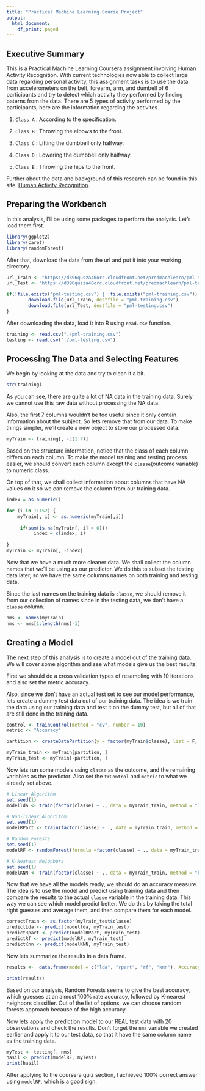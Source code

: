 ---
title: "Practical Machine Learning Course Project"
output:
  html_document:
    df_print: paged
---
## Executive Summary

This is a Practical Machine Learning Coursera assignment involving Human Activity Recognition. With current technologies now able to collect large data regarding personal activity, this assignment tasks is to use the data from accelerometers on the belt, forearm, arm, and dumbell of 6 participants and try to detect which activity they performed by finding paterns from the data. There are 5 types of activity performed by the participants, here are the information regarding the activites.

1. `Class A` : According to the specification.

2. `Class B` : Throwing the elbows to the front.

3. `Class C` : Lifting the dumbbell only halfway.

4. `Class D` : Lowering the dumbbell only halfway.

5. `Class E` : Throwing the hips to the front. 


Further about the data and background of this research can be found in this site. [Human Activity Recognition](http://web.archive.org/web/20161224072740/http:/groupware.les.inf.puc-rio.br/har).


## Preparing the Workbench

In this analysis, I'll be using some packages to perform the analysis. Let's load them first.
```{r, results=FALSE}
library(ggplot2)
library(caret)
library(randomForest)
```

After that, download the data from the url and put it into your working directory. 

```{r}
url_Train <- "https://d396qusza40orc.cloudfront.net/predmachlearn/pml-training.csv"
url_Test <- "https://d396qusza40orc.cloudfront.net/predmachlearn/pml-testing.csv"

if(!file.exists("pml-testing.csv") | !file.exists("pml-training.csv")){
        download.file(url_Train, destfile = "pml-training.csv")
        download.file(url_Test, destfile = "pml-testing.csv")
}
```

After downloading the data, load it into R using `read.csv` function. 

```{r}
training <- read.csv("./pml-training.csv")
testing <- read.csv("./pml-testing.csv")
```


## Processing The Data and Selecting Features
We begin by looking at the data and try to clean it a bit.
```{r}
str(training)
```

As you can see, there are quite a lot of NA data in the training data. Surely we cannot use this raw data without processing the NA data. 

Also, the first 7 columns wouldn't be too useful since it only contain information about the subject. So lets remove that from our data. To make things simpler, we'll create a new object to store our processed data.

```{r}
myTrain <- training[, -c(1:7)]
```

Based on the structure information, notice that the class of each column differs on each column. To make the model training and testing process easier, we should convert each column except the `classe`(outcome variable) to numeric class.

On top of that, we shall collect information about columns that have NA values on it so we can remove the column from our training data. 

```{r, warning=F}
index = as.numeric()

for (i in 1:152) {
    myTrain[, i] <- as.numeric(myTrain[,i])
    
     if(sum(is.na(myTrain[, i] > 0)))
          index = c(index, i)
     
}
myTrain <- myTrain[, -index]
```

Now that we have a much more cleaner data. We shall collect the column names that we'll be using as our predictor. We do this to subset the testing data later, so we have the same columns names on both training and testing data. 

Since the last names on the training data is `classe`, we should remove it from our collection of names since in the testing data, we don't have a `classe` column.

```{r}
nms <- names(myTrain)
nms <- nms[1:length(nms)-1]
```


## Creating a Model 

The next step of this analysis is to create a model out of the training data. We will cover some algorithm and see what models give us the best results. 

First we should do a cross validation types of resampling with 10 iterations and also set the metric accuracy.

Also, since we don't have an actual test set to see our model performance, lets create a dummy test data out of our training data. The idea is we train the data using our training data and test it on the dummy test, but all of that are still done in the training data. 

```{r}
control <- trainControl(method = "cv", number = 10)
metric <- "Accuracy"

partition <- createDataPartition(y = factor(myTrain$classe), list = F, p = 0.8)

myTrain_train <- myTrain[partition, ] 
myTrain_test <- myTrain[-partition, ]
```

Now lets run some models using `classe` as the outcome, and the remaining variables as the predictor. Also set the `trControl` and `metric`  to what we already set above. 

```{r, cache = TRUE}
# Linear Algorithm
set.seed(1)
modellda <- train(factor(classe) ~ ., data = myTrain_train, method = "lda", metric = metric, trControl = control)

# Non-linear Algorithm 
set.seed(1)
modelRPart <- train(factor(classe) ~ ., data = myTrain_train, method = "rpart", metric = metric, trControl = control)

# Random Forests
set.seed(1)
modelRF <- randomForest(formula =factor(classe) ~ ., data = myTrain_train)

# K-Nearest Neighbors
set.seed(1)
modelKNN <- train(factor(classe) ~ ., data = myTrain_train, method = "knn", metric = metric, trControl = control)
```

Now that we have all the models ready, we should do an accuracy measure. The idea is to use the model and predict using training data and then compare the results to the actual `classe` variable in the training data. This way we can see which model predict better. We do this by taking the total right guesses and average them, and then compare them for each model. 


```{r, cache = TRUE}
correctTrain <- as.factor(myTrain_test$classe)
predictLda <- predict(modellda, myTrain_test)
predictRpart <- predict(modelRPart, myTrain_test)
predictRf <- predict(modelRF, myTrain_test)
predictKnn <- predict(modelKNN, myTrain_test)
```

Now lets summarize the results in a data frame. 
```{r}
results <-  data.frame(model = c("lda", "rpart", "rf", "knn"), Accuracy = c(mean(correctTrain == predictLda), mean(correctTrain == predictRpart),mean(correctTrain == predictRf), mean(correctTrain == predictKnn)))

print(results)
```

Based on our analysis, Random Forests seems to give the best accuracy, which guesses at an almost 100% rate accuracy, followed by K-nearest neighbors classifier. Out of the list of options, we can choose random forests approach because of the high accuracy.


Now lets apply the prediction model to our REAL test data with 20 observations and check the results. Don't forget the `nms` variable we created earlier and apply it to our test data, so that it have the same column name as the training data. 

```{r}
myTest <- testing[, nms]
hasil <- predict(modelRF, myTest)
print(hasil)
```

After applying to the coursera quiz section, I achieved 100% correct answer using `modelRF`, which is a good sign.



